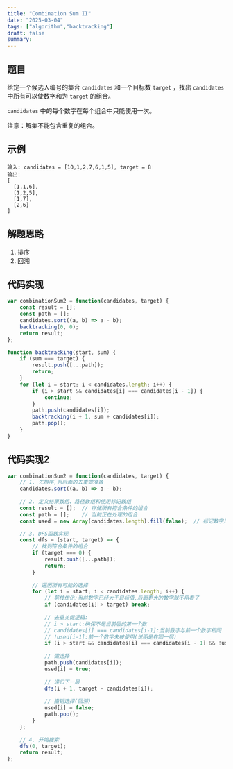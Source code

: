 ```yaml
---
title: "Combination Sum II"
date: "2025-03-04"
tags: ["algorithm","backtracking"]
draft: false
summary:
---
```


## 题目

给定一个候选人编号的集合 `candidates` 和一个目标数 `target` ，找出 `candidates` 中所有可以使数字和为 `target` 的组合。

`candidates` 中的每个数字在每个组合中只能使用一次。

注意：解集不能包含重复的组合。

## 示例

```
输入: candidates = [10,1,2,7,6,1,5], target = 8 
输出:
[
  [1,1,6],
  [1,2,5],
  [1,7],
  [2,6]
]
```

## 解题思路

1. 排序
2. 回溯

## 代码实现

```javascript
var combinationSum2 = function(candidates, target) {
    const result = [];
    const path = [];
    candidates.sort((a, b) => a - b);
    backtracking(0, 0);
    return result;
};  

function backtracking(start, sum) {
    if (sum === target) {
        result.push([...path]);
        return;
    }
    for (let i = start; i < candidates.length; i++) {
        if (i > start && candidates[i] === candidates[i - 1]) {
            continue;
        }
        path.push(candidates[i]);
        backtracking(i + 1, sum + candidates[i]);
        path.pop();
    }
}

```

## 代码实现2

```javascript
var combinationSum2 = function(candidates, target) {
    // 1. 先排序,为后面的去重做准备
    candidates.sort((a, b) => a - b);
    
    // 2. 定义结果数组、路径数组和使用标记数组
    const result = [];  // 存储所有符合条件的组合
    const path = [];    // 当前正在处理的组合
    const used = new Array(candidates.length).fill(false);  // 标记数字是否被使用过

    // 3. DFS函数实现
    const dfs = (start, target) => {
        // 找到符合条件的组合
        if (target === 0) {
            result.push([...path]);
            return;
        }
        
        // 遍历所有可能的选择
        for (let i = start; i < candidates.length; i++) {
            // 剪枝优化:当前数字已经大于目标值,后面更大的数字就不用看了
            if (candidates[i] > target) break;
            
            // 去重关键逻辑:
            // i > start:确保不是当前层的第一个数
            // candidates[i] === candidates[i-1]:当前数字与前一个数字相同
            // !used[i-1]:前一个数字未被使用(说明是在同一层)
            if (i > start && candidates[i] === candidates[i - 1] && !used[i - 1]) continue;
            
            // 做选择
            path.push(candidates[i]);
            used[i] = true;
            
            // 递归下一层
            dfs(i + 1, target - candidates[i]);
            
            // 撤销选择(回溯)
            used[i] = false;
            path.pop();
        }
    };

    // 4. 开始搜索
    dfs(0, target);
    return result;
};

``` 
